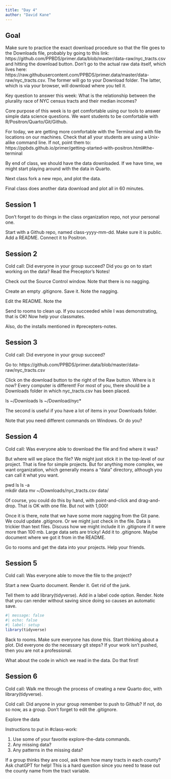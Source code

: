 ```yaml
---
title: "Day 4"
author: "David Kane"
---
```


## Goal

Make sure to practice the exact download procedure so that the file goes to the Downloads file, probably by going to this link: https://github.com/PPBDS/primer.data/blob/master/data-raw/nyc_tracts.csv and hitting the download button. Don't go to the actual raw data itself, which lives here: https://raw.githubusercontent.com/PPBDS/primer.data/master/data-raw/nyc_tracts.csv. The former will go to your Download folder. The latter, which is via your browser, will download where you tell it.

Key question to answer this week: What is the relationship between the plurality race of NYC census tracts and their median incomes?

Core purpose of this week is to get comfortable using our tools to answer simple data science questions. We want students to be comfortable with R/Positron/Quarto/Git/Github. 

For today, we are getting more comfortable with the Terminal and with file locations on our machines. Check that all your students are using a Unix-alike command line. If not, point them to: https://ppbds.github.io/primer/getting-started-with-positron.html#the-terminal

By end of class, we should have the data downloaded. If we have time, we might start playing around with the data in Quarto. 

Next class fork a new repo, and plot the data.

Final class does another data download and plot all in 60 minutes.

## Session 1

Don't forget to do things in the class organization repo, not your personal one.

Start with a Github repo, named class-yyyy-mm-dd. Make sure it is public. Add a README. Connect it to Positron.  

## Session 2

Cold call: Did everyone in your group succeed? Did you go on to start working on the data? Read the Preceptor's Notes!

Check out the Source Control window. Note that there is no nagging. 

Create an empty .gitignore. Save it. Note the nagging.

Edit the README. Note the 

Send to rooms to clean up. If you succeeded while I was demonstrating, that is OK! Now help your classmates.

Also, do the installs mentioned in #precepters-notes.

## Session 3

Cold call: Did everyone in your group succeed?

Go to: https://github.com/PPBDS/primer.data/blob/master/data-raw/nyc_tracts.csv

Click on the download button to the right of the Raw button. Where is it now? Every computer is different! For most of you, there should be a Downloads folder in which nyc_tracts.csv has been placed.

ls ~/Downloads
ls ~/Download/nyc*

The second is useful if you have a lot of items in your Downloads folder.

Note that you need different commands on Windows. Or do you?


## Session 4

Cold call: Was everyone able to download the file and find where it was?

But where will we place the file? We might just stick it in the top-level of our project. That is fine for simple projects. But for anything more complex, we want organization, which generally means a "data" directory, although you can call it what you want.

pwd
ls
ls -a   
mkdir data
mv ~/Downloads/nyc_tracts.csv data/

Of course, you could do this by hand, with point-and-click and drag-and-drop. That is OK with one file. But not with 1,000!

Once it is there, note that we have some more nagging from the Git pane. We could update .gitignore. Or we might just check in the file. Data is trickier than text files. Discuss how we might include it in .gitignore if it were more than 100 mb. Large data sets are tricky! Add it to .gitignore. Maybe document where we got it from in the README.

Go to rooms and get the data into your projects. Help your friends.

## Session 5

Cold call: Was everyone able to move the file to the project?

Start a new Quarto document. Render it. Get rid of the junk. 

Tell them to add library(tidyverse).  Add in a label code option. Render. Note that you can render without saving since doing so causes an automatic save.

```r
#| message: false
#| echo: false
#| label: setup
library(tidyverse)
```

Back to rooms. Make sure everyone has done this. Start thinking about a plot. Did everyone do the necessary git steps? If your work isn't pushed, then you are not a professional.

What about the code in which we read in the data. Do that first!

## Session 6

Cold call: Walk me through the process of creating a new Quarto doc, with library(tidyverse).

Cold call: Did anyone in your group remember to push to Github? If not, do so now, as a group. Don't forget to edit the .gitignore.

Explore the data

Instructions to put in #class-work:

1) Use some of your favorite explore-the-data commands.
2) Any missing data? 
3) Any patterns in the missing data?

If a group thinks they are cool, ask them how many tracts in each county? Ask chatGPT for help! This is a hard question since you need to tease out the county name from the tract variable.




